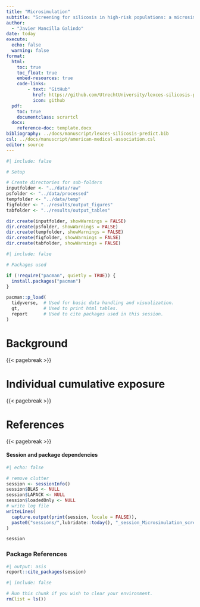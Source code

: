 ```yaml
---
title: "Microsimulation"
subtitle: "Screening for silicosis in high-risk populations: a microsimulation study"
author: 
  - "Javier Mancilla Galindo"
date: today
execute: 
  echo: false
  warning: false
format:
  html:
    toc: true
    toc_float: true
    embed-resources: true
    code-links:
        - text: "GitHub"
          href: https://github.com/UtrechtUniversity/lexces-silicosis-predict
          icon: github
  pdf: 
    toc: true
    documentclass: scrartcl
  docx:
    reference-doc: template.docx
bibliography: ../docs/manuscript/lexces-silicosis-predict.bib
csl: ../docs/manuscript/american-medical-association.csl
editor: source
---
```


```r
#| include: false  

# Setup 

# Create directories for sub-folders  
inputfolder <- "../data/raw"
psfolder <- "../data/processed"
tempfolder <- "../data/temp"
figfolder <- "../results/output_figures"
tabfolder <- "../results/output_tables"

dir.create(inputfolder, showWarnings = FALSE)
dir.create(psfolder, showWarnings = FALSE)
dir.create(tempfolder, showWarnings = FALSE)
dir.create(figfolder, showWarnings = FALSE)
dir.create(tabfolder, showWarnings = FALSE)
```

```r
#| include: false  

# Packages used 

if (!require("pacman", quietly = TRUE)) {
  install.packages("pacman")
}

pacman::p_load(
  tidyverse,  # Used for basic data handling and visualization.
  gt,         # Used to print html tables.  
  report      # Used to cite packages used in this session.   
)
```

# Background



{{< pagebreak >}}

# Individual cumulative exposure 


{{< pagebreak >}}

# References

::: {#refs}
:::

{{< pagebreak >}}

#### Session and package dependencies

```r
#| echo: false  

# remove clutter
session <- sessionInfo()
session$BLAS <- NULL
session$LAPACK <- NULL
session$loadedOnly <- NULL
# write log file
writeLines(
  capture.output(print(session, locale = FALSE)),
  paste0("sessions/",lubridate::today(), "_session_Microsimulation_screening.txt")
)                 

session
```

### Package References

```r
#| output: asis
report::cite_packages(session)
```

```r
#| include: false

# Run this chunk if you wish to clear your environment.
rm(list = ls())
```
